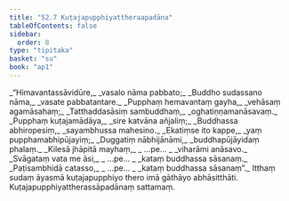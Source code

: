 ```yaml
---
title: "52.7 Kuṭajapupphiyattheraapadāna"
tableOfContents: false
sidebar:
  order: 8
type: "tipitaka"
basket: "su"
book: "ap1"
---
```



<DynamicBreadcrumb />

<Division number="37" book="ap1">

<Paragraph number="6739" type="verses" book="ap1">
_“Himavantassāvidūre,_  
_vasalo nāma pabbato;_  
_Buddho sudassano nāma,_  
_vasate pabbatantare._  

</Paragraph>

</Division>
<Division number="38" book="ap1">

<Paragraph number="6740" type="verses" book="ap1">
_Pupphaṃ hemavantaṃ gayha,_  
_vehāsaṃ agamāsahaṃ;_  
_Tatthaddasāsiṃ sambuddhaṃ,_  
_oghatiṇṇamanāsavaṃ._  

</Paragraph>

</Division>
<Division number="39" book="ap1">

<Paragraph number="6741" type="verses" book="ap1">
_Pupphaṃ kuṭajamādāya,_  
_sire katvāna añjaliṃ;_  
_Buddhassa abhiropesiṃ,_  
_sayambhussa mahesino._  

</Paragraph>

</Division>
<Division number="40" book="ap1">

<Paragraph number="6742" type="verses" book="ap1">
_Ekatiṃse ito kappe,_  
_yaṃ pupphamabhipūjayiṃ;_  
_Duggatiṃ nābhijānāmi,_  
_buddhapūjāyidaṃ phalaṃ._  

</Paragraph>

</Division>
<Division number="41" book="ap1">

<Paragraph number="6743" type="verses" book="ap1">
_Kilesā jhāpitā mayhaṃ,_  
_ …pe… _  
_viharāmi anāsavo._  

</Paragraph>

</Division>
<Division number="42" book="ap1">

<Paragraph number="6744" type="verses" book="ap1">
_Svāgataṃ vata me āsi,_  
_ …pe… _  
_kataṃ buddhassa sāsanaṃ._  

</Paragraph>

</Division>
<Division number="43" book="ap1">

<Paragraph number="6745" type="verses" book="ap1">
_Paṭisambhidā catasso,_  
_ …pe… _  
_kataṃ buddhassa sāsanaṃ”._  

</Paragraph>

<Paragraph number="6746" book="ap1">
Itthaṃ sudaṃ āyasmā kuṭajapupphiyo thero imā gāthāyo abhāsitthāti.

</Paragraph>
</Division>

<Paragraph number="6747" type="center" book="ap1">
Kuṭajapupphiyattherassāpadānaṃ sattamaṃ.
</Paragraph>